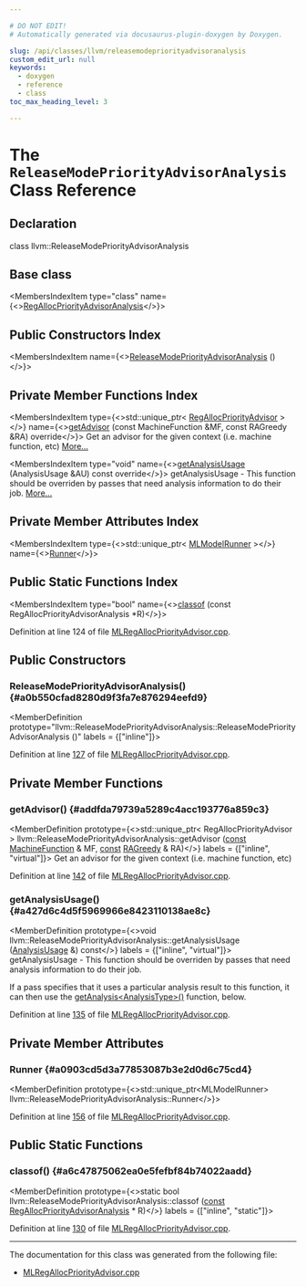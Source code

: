 ```yaml
---

# DO NOT EDIT!
# Automatically generated via docusaurus-plugin-doxygen by Doxygen.

slug: /api/classes/llvm/releasemodepriorityadvisoranalysis
custom_edit_url: null
keywords:
  - doxygen
  - reference
  - class
toc_max_heading_level: 3

---
```





# The `ReleaseModePriorityAdvisorAnalysis` Class Reference

<DoxygenPage pluginConfig={pluginConfig}>



## Declaration

<CodeBlock>class llvm::ReleaseModePriorityAdvisorAnalysis</CodeBlock>

## Base class

<MembersIndex>

<MembersIndexItem
  type="class"
  name={<><a href="/docs/api/classes/llvm/regallocpriorityadvisoranalysis">RegAllocPriorityAdvisorAnalysis</a></>}>
</MembersIndexItem>

</MembersIndex>

## Public Constructors Index

<MembersIndex>

<MembersIndexItem
  name={<><a href="#a0b550cfad8280d9f3fa7e876294eefd9">ReleaseModePriorityAdvisorAnalysis</a> ()</>}>
</MembersIndexItem>

</MembersIndex>

## Private Member Functions Index

<MembersIndex>

<MembersIndexItem
  type={<>std::unique&#95;ptr&lt; <a href="/docs/api/classes/llvm/regallocpriorityadvisor">RegAllocPriorityAdvisor</a> &gt;</>}
  name={<><a href="#addfda79739a5289c4acc193776a859c3">getAdvisor</a> (const MachineFunction &amp;MF, const RAGreedy &amp;RA) override</>}>
Get an advisor for the given context (i.e. machine function, etc) <a href="#addfda79739a5289c4acc193776a859c3">More...</a>
</MembersIndexItem>

<MembersIndexItem
  type="void"
  name={<><a href="#a427d6c4d5f5969966e8423110138ae8c">getAnalysisUsage</a> (AnalysisUsage &amp;AU) const override</>}>
getAnalysisUsage - This function should be overriden by passes that need analysis information to do their job. <a href="#a427d6c4d5f5969966e8423110138ae8c">More...</a>
</MembersIndexItem>

</MembersIndex>

## Private Member Attributes Index

<MembersIndex>

<MembersIndexItem
  type={<>std::unique&#95;ptr&lt; <a href="/docs/api/classes/llvm/mlmodelrunner">MLModelRunner</a> &gt;</>}
  name={<><a href="#a0903cd5d3a77853087b3e2d0d6c75cd4">Runner</a></>}>
</MembersIndexItem>

</MembersIndex>

## Public Static Functions Index

<MembersIndex>

<MembersIndexItem
  type="bool"
  name={<><a href="#a6c47875062ea0e5fefbf84b74022aadd">classof</a> (const RegAllocPriorityAdvisorAnalysis &#42;R)</>}>
</MembersIndexItem>

</MembersIndex>


Definition at line 124 of file <a href="/docs/api/files/lib/lib/codegen/mlregallocpriorityadvisor-cpp">MLRegAllocPriorityAdvisor.cpp</a>.

<SectionDefinition>

## Public Constructors

### ReleaseModePriorityAdvisorAnalysis() {#a0b550cfad8280d9f3fa7e876294eefd9}

<MemberDefinition
  prototype="llvm::ReleaseModePriorityAdvisorAnalysis::ReleaseModePriorityAdvisorAnalysis ()"
  labels = {["inline"]}>

Definition at line <a href="/docs/api/files/lib/lib/codegen/mlregallocpriorityadvisor-cpp/#l00127">127</a> of file <a href="/docs/api/files/lib/lib/codegen/mlregallocpriorityadvisor-cpp">MLRegAllocPriorityAdvisor.cpp</a>.
</MemberDefinition>

</SectionDefinition>

<SectionDefinition>

## Private Member Functions

### getAdvisor() {#addfda79739a5289c4acc193776a859c3}

<MemberDefinition
  prototype={<>std::unique&#95;ptr&lt; RegAllocPriorityAdvisor &gt; llvm::ReleaseModePriorityAdvisorAnalysis::getAdvisor (<a href="/docs/api/files/lib/lib/target/lib/target/aarch64/aarch64promoteconstant-cpp/#a90f8350fecae261c25be85d38b451bff">const</a> <a href="/docs/api/classes/llvm/machinefunction">MachineFunction</a> &amp; MF, <a href="/docs/api/files/lib/lib/target/lib/target/aarch64/aarch64promoteconstant-cpp/#a90f8350fecae261c25be85d38b451bff">const</a> <a href="/docs/api/classes/llvm/ragreedy">RAGreedy</a> &amp; RA)</>}
  labels = {["inline", "virtual"]}>
Get an advisor for the given context (i.e. machine function, etc)

Definition at line <a href="/docs/api/files/lib/lib/codegen/mlregallocpriorityadvisor-cpp/#l00142">142</a> of file <a href="/docs/api/files/lib/lib/codegen/mlregallocpriorityadvisor-cpp">MLRegAllocPriorityAdvisor.cpp</a>.
</MemberDefinition>

### getAnalysisUsage() {#a427d6c4d5f5969966e8423110138ae8c}

<MemberDefinition
  prototype={<>void llvm::ReleaseModePriorityAdvisorAnalysis::getAnalysisUsage (<a href="/docs/api/classes/llvm/analysisusage">AnalysisUsage</a> &amp;) const</>}
  labels = {["inline", "virtual"]}>
getAnalysisUsage - This function should be overriden by passes that need analysis information to do their job.

If a pass specifies that it uses a particular analysis result to this function, it can then use the <a href="/docs/api/classes/llvm/pass/#a4863e5e463fb79955269fbf7fbf52b80">getAnalysis&lt;AnalysisType&gt;()</a> function, below.

Definition at line <a href="/docs/api/files/lib/lib/codegen/mlregallocpriorityadvisor-cpp/#l00135">135</a> of file <a href="/docs/api/files/lib/lib/codegen/mlregallocpriorityadvisor-cpp">MLRegAllocPriorityAdvisor.cpp</a>.
</MemberDefinition>

</SectionDefinition>

<SectionDefinition>

## Private Member Attributes

### Runner {#a0903cd5d3a77853087b3e2d0d6c75cd4}

<MemberDefinition
  prototype={<>std::unique&#95;ptr&lt;MLModelRunner&gt; llvm::ReleaseModePriorityAdvisorAnalysis::Runner</>}>

Definition at line <a href="/docs/api/files/lib/lib/codegen/mlregallocpriorityadvisor-cpp/#l00156">156</a> of file <a href="/docs/api/files/lib/lib/codegen/mlregallocpriorityadvisor-cpp">MLRegAllocPriorityAdvisor.cpp</a>.
</MemberDefinition>

</SectionDefinition>

<SectionDefinition>

## Public Static Functions

### classof() {#a6c47875062ea0e5fefbf84b74022aadd}

<MemberDefinition
  prototype={<>static bool llvm::ReleaseModePriorityAdvisorAnalysis::classof (<a href="/docs/api/files/lib/lib/target/lib/target/aarch64/aarch64promoteconstant-cpp/#a90f8350fecae261c25be85d38b451bff">const</a> <a href="/docs/api/classes/llvm/regallocpriorityadvisoranalysis">RegAllocPriorityAdvisorAnalysis</a> &#42; R)</>}
  labels = {["inline", "static"]}>

Definition at line <a href="/docs/api/files/lib/lib/codegen/mlregallocpriorityadvisor-cpp/#l00130">130</a> of file <a href="/docs/api/files/lib/lib/codegen/mlregallocpriorityadvisor-cpp">MLRegAllocPriorityAdvisor.cpp</a>.
</MemberDefinition>

</SectionDefinition>

<hr/>

The documentation for this class was generated from the following file:

<ul>
<li><a href="/docs/api/files/lib/lib/codegen/mlregallocpriorityadvisor-cpp">MLRegAllocPriorityAdvisor.cpp</a></li>
</ul>

</DoxygenPage>
